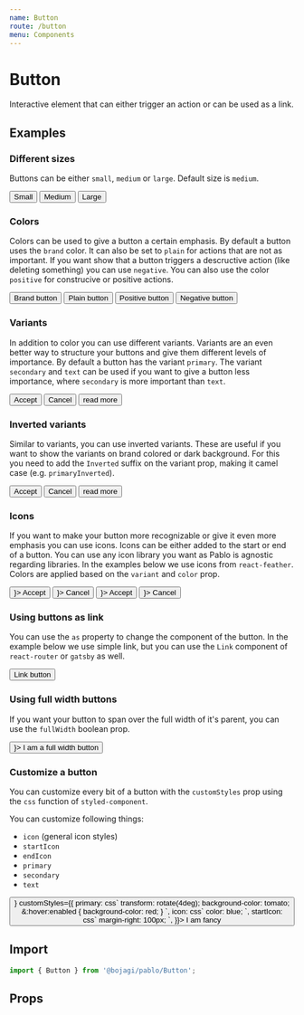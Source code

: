 ```yaml
---
name: Button
route: /button
menu: Components
---
```



# Button

Interactive element that can either trigger an action or can be used as a link.

## Examples

### Different sizes

Buttons can be either `small`, `medium` or `large`. Default size is `medium`.

<Playground>
  <Box mx={-4}>  
    <Button size="small" mx={4}>
      Small
    </Button>
    <Button mx={4}>
      Medium
    </Button>
    <Button size="large" mx={4}>
      Large
    </Button>
  </Box>
</Playground>

### Colors

Colors can be used to give a button a certain emphasis. By default a button uses the `brand` color.
It can also be set to `plain` for actions that are not as important. If you want show that a button
triggers a descructive action (like deleting something) you can use `negative`. 
You can also use the color `positive` for construcive or positive actions.

<Playground>
  <Box mx={-4}>  
    <Button mx={4}>
      Brand button
    </Button>
    <Button color="plain" mx={4}>
      Plain button
    </Button>
    <Button color="positive" mx={4}>
      Positive button
    </Button>
    <Button color="negative" mx={4}>
      Negative button
    </Button>
  </Box>
</Playground>

### Variants

In addition to color you can use different variants. Variants are an even better way to structure your
buttons and give them different levels of importance. By default a button has the variant `primary`.
The variant `secondary` and `text` can be used if you want to give a button less importance, 
where `secondary` is more important than `text`.

<Playground>
  <Box mx={-4}>  
    <Button mx={4}>
      Accept
    </Button>
    <Button variant="secondary" mx={4}>
      Cancel
    </Button>
    <Button variant="text" mx={4}>
      read more
    </Button>
  </Box>
</Playground>

### Inverted variants

Similar to variants, you can use inverted variants. These are useful if you want to show the variants
on brand colored or dark background. For this you need to add the `Inverted` suffix on the variant prop,
making it camel case (e.g. `primaryInverted`).

<Playground>
  <Box borderRadius={4} py={6} px={4}  bgColor="brand.main">  
    <Button variant="primaryInverted" mx={4}>
      Accept
    </Button>
    <Button variant="secondaryInverted" mx={4}>
      Cancel
    </Button>
    <Button variant="textInverted" mx={4}>
      read more
    </Button>
  </Box>
</Playground>

### Icons

If you want to make your button more recognizable or give it even more emphasis you can use icons.
Icons can be either added to the start or end of a button. You can use any icon library you want
as Pablo is agnostic regarding libraries. In the examples below we use icons from `react-feather`.
Colors are applied based on the `variant` and `color` prop.

<Playground>
  <Box display="flex" alignItems="center" mx={-4}>
    <Button mx={4} endIcon={<GitPullRequest size={16} />}>
      Accept
    </Button>
    <Button mx={4} startIcon={<GitPullRequest size={16} />}>
      Cancel
    </Button>
    <Button mx={4} variant="secondary" endIcon={<GitPullRequest size={16} />}>
      Accept
    </Button>
    <Button mx={4} variant="secondary" startIcon={<GitPullRequest size={16} />}>
      Cancel
    </Button>
  </Box>
</Playground>

### Using buttons as link

You can use the `as` property to change the component of the button. 
In the example below we use simple link, but you can use the `Link` component 
of `react-router` or `gatsby` as well.

<Playground>
  <Button as="a" href="https://bojagi.io" target="_blank">
    Link button
  </Button>
</Playground>

### Using full width buttons
If you want your button to span over the full width of it's parent, you can use the `fullWidth` boolean prop.

<Playground>
  <Button fullWidth endIcon={<GitPullRequest size={16} />}>
    I am a full width button
  </Button>
</Playground>

### Customize a button

You can customize every bit of a button with the `customStyles` prop using the `css` function of `styled-component`.

You can customize following things: 

* `icon` (general icon styles)
* `startIcon`
* `endIcon`
* `primary`
* `secondary`
* `text`

<Playground>
  <Box display="flex" justifyContent="center">
    <Button startIcon={<GitPullRequest size={16} />} customStyles={{
      primary: css`
        transform: rotate(4deg);
        background-color: tomato;
        &:hover:enabled {
          background-color: red;
        }
      `,
      icon: css`
        color: blue;
      `,
      startIcon: css`
        margin-right: 100px;
      `,
    }}>
      I am fancy
    </Button>
  </Box>
</Playground>



## Import

```js
import { Button } from '@bojagi/pablo/Button';
```

## Props
<Props of={Button} />
